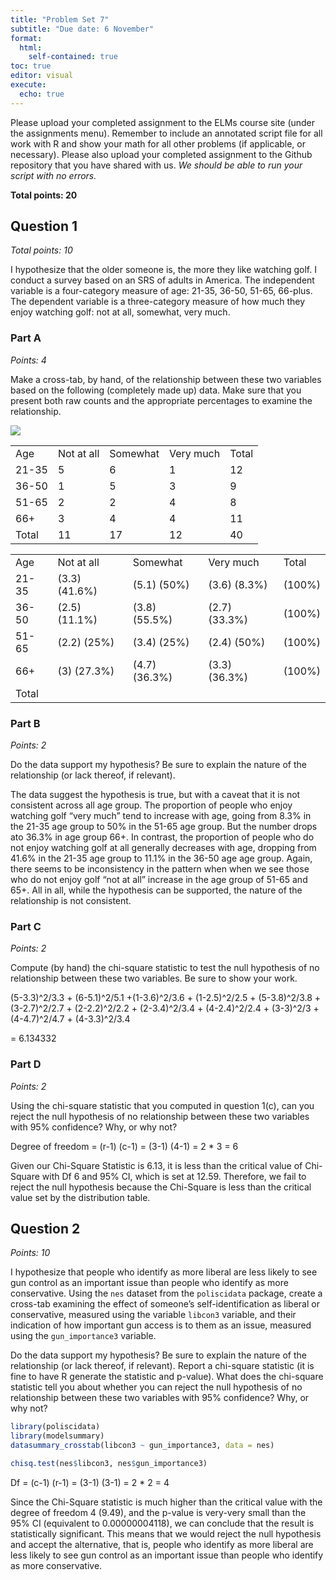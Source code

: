 ```yaml
---
title: "Problem Set 7"
subtitle: "Due date: 6 November"
format: 
  html:
    self-contained: true
toc: true
editor: visual
execute: 
  echo: true
---
```


Please upload your completed assignment to the ELMs course site (under the assignments menu). Remember to include an annotated script file for all work with R and show your math for all other problems (if applicable, or necessary). Please also upload your completed assignment to the Github repository that you have shared with us. *We should be able to run your script with no errors.*

**Total points: 20**

## Question 1

*Total points: 10*

I hypothesize that the older someone is, the more they like watching golf. I conduct a survey based on an SRS of adults in America. The independent variable is a four-category measure of age: 21-35, 36-50, 51-65, 66-plus. The dependent variable is a three-category measure of how much they enjoy watching golf: not at all, somewhat, very much.

### Part A

*Points: 4*

Make a cross-tab, by hand, of the relationship between these two variables based on the following (completely made up) data. Make sure that you present both raw counts and the appropriate percentages to examine the relationship.

![](img/PS7.png)

|       |            |          |           |       |
|-------|------------|----------|-----------|-------|
| Age   | Not at all | Somewhat | Very much | Total |
| 21-35 | 5          | 6        | 1         | 12    |
| 36-50 | 1          | 5        | 3         | 9     |
| 51-65 | 2          | 2        | 4         | 8     |
| 66+   | 3          | 4        | 4         | 11    |
| Total | 11         | 17       | 12        | 40    |

|       |               |               |               |        |
|-------|---------------|---------------|---------------|--------|
| Age   | Not at all    | Somewhat      | Very much     | Total  |
| 21-35 | (3.3) (41.6%) | (5.1) (50%)   | (3.6) (8.3%)  | (100%) |
| 36-50 | (2.5) (11.1%) | (3.8) (55.5%) | (2.7) (33.3%) | (100%) |
| 51-65 | (2.2) (25%)   | (3.4) (25%)   | (2.4) (50%)   | (100%) |
| 66+   | \(3\) (27.3%) | (4.7) (36.3%) | (3.3) (36.3%) | (100%) |
| Total |               |               |               |        |

### Part B

*Points: 2*

Do the data support my hypothesis? Be sure to explain the nature of the relationship (or lack thereof, if relevant).

The data suggest the hypothesis is true, but with a caveat that it is not consistent across all age group. The proportion of people who enjoy watching golf "very much" tend to increase with age, going from 8.3% in the 21-35 age group to 50% in the 51-65 age group. But the number drops ato 36.3% in age group 66+. In contrast, the proportion of people who do not enjoy watching golf at all generally decreases with age, dropping from 41.6% in the 21-35 age group to 11.1% in the 36-50 age age group. Again, there seems to be inconsistency in the pattern when when we see those who do not enjoy golf "not at all" increase in the age group of 51-65 and 65+. All in all, while the hypothesis can be supported, the nature of the relationship is not consistent.

### Part C

*Points: 2*

Compute (by hand) the chi-square statistic to test the null hypothesis of no relationship between these two variables. Be sure to show your work.

(5-3.3)\^2/3.3 + (6-5.1)\^2/5.1 +(1-3.6)\^2/3.6 + (1-2.5)\^2/2.5 + (5-3.8)\^2/3.8 + (3-2.7)\^2/2.7 + (2-2.2)\^2/2.2 + (2-3.4)\^2/3.4 + (4-2.4)\^2/2.4 + (3-3)\^2/3 + (4-4.7)\^2/4.7 + (4-3.3)\^2/3.4

= 6.134332

### Part D

*Points: 2*

Using the chi-square statistic that you computed in question 1(c), can you reject the null hypothesis of no relationship between these two variables with 95% confidence? Why, or why not?

Degree of freedom = (r-1) (c-1) = (3-1) (4-1) = 2 \* 3 = 6

Given our Chi-Square Statistic is 6.13, it is less than the critical value of Chi-Square with Df 6 and 95% CI, which is set at 12.59. Therefore, we fail to reject the null hypothesis because the Chi-Square is less than the critical value set by the distribution table.

## Question 2

*Points: 10*

I hypothesize that people who identify as more liberal are less likely to see gun control as an important issue than people who identify as more conservative. Using the `nes` dataset from the `poliscidata` package, create a cross-tab examining the effect of someone's self-identification as liberal or conservative, measured using the variable `libcon3` variable, and their indication of how important gun access is to them as an issue, measured using the `gun_importance3` variable.

Do the data support my hypothesis? Be sure to explain the nature of the relationship (or lack thereof, if relevant). Report a chi-square statistic (it is fine to have R generate the statistic and p-value). What does the chi-square statistic tell you about whether you can reject the null hypothesis of no relationship between these two variables with 95% confidence? Why, or why not?

```r
library(poliscidata)
library(modelsummary)
datasummary_crosstab(libcon3 ~ gun_importance3, data = nes)
```

```r
chisq.test(nes$libcon3, nes$gun_importance3)
```

Df = (c-1) (r-1) = (3-1) (3-1) = 2 \* 2 = 4

Since the Chi-Square statistic is much higher than the critical value with the degree of freedom 4 (9.49), and the p-value is very-very small than the 95% CI (equivalent to 0.00000004118), we can conclude that the result is statistically significant. This means that we would reject the null hypothesis and accept the alternative, that is, people who identify as more liberal are less likely to see gun control as an important issue than people who identify as more conservative.
